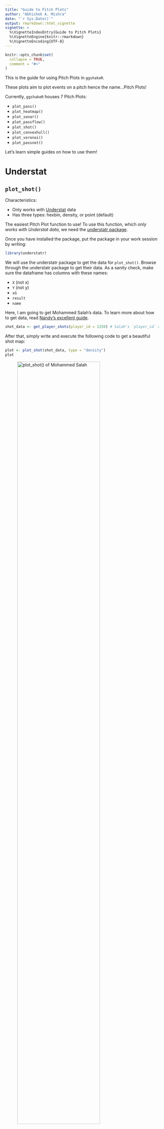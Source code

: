```yaml
---
title: "Guide to Pitch Plots"
author: "Abhishek A. Mishra"
date: "`r Sys.Date()`"
output: rmarkdown::html_vignette
vignette: >
  %\VignetteIndexEntry{Guide to Pitch Plots}
  %\VignetteEngine{knitr::rmarkdown}
  %\VignetteEncoding{UTF-8}
---
```


```r
knitr::opts_chunk$set(
  collapse = TRUE,
  comment = "#>"
)
```

This is the guide for using Pitch Plots in `ggshakeR`.

These plots aim to plot events on a pitch hence the name...Pitch Plots!

Currently, `ggshakeR` houses 7 Pitch Plots:

-   `plot_pass()`
-   `plot_heatmap()`
-   `plot_sonar()`
-   `plot_passflow()`
-   `plot_shot()`
-   `plot_convexhull()`
-   `plot_voronoi()`
-   `plot_passnet()`

Let's learn simple guides on how to use them!

# Understat

## `plot_shot()`

Characteristics:

-   Only works with [Understat](https://understat.com/) data
-   Has three types: hexbin, density, or point (default)

The easiest Pitch Plot function to use! To use this function, which *only works with Understat data*, we need the [understatr package](https://github.com/ewenme/understatr).

Once you have installed the package, put the package in your work session by writing:

```r
library(understatr)
```

We will use the understatr package to get the data for `plot_shot()`. Browse through the understatr package to get their data. As a sanity check, make sure the dataframe has columns with these names:

-   `X` (not x)
-   `Y` (not y)
-   `xG`
-   `result`
-   `name`

Here, I am going to get Mohammed Salah's data. To learn more about how to get data, read [Nandy's excellent guide](https://sagnikdas1.medium.com/tabguide-1-making-shot-maps-1c030f08393e).

```r
shot_data <- get_player_shots(player_id = 1250) # Salah's `player_id` on Understat is `1250`
```

After that, simply write and execute the following code to get a beautiful shot map:

```r
plot <- plot_shot(shot_data, type = "density")
plot
```

![plot_shot() of Mohammed Salah](../man/figures/plot_shot.png){width="80%"}

An additional feature is provided through a couple of other arguments within the function in the form of **highlight_goals** and **average_location**. Use them by toggling between *TRUE* and *FALSE*.

```r
plot <- plot_shot(shot_data, highlight_goals = TRUE, average_location = FALSE)
plot
```

Note that, you can write *"hexbin"*, *"density"*, and *"point"* to get three different types of shot maps. However, the **highlight_goals** parameter only works for point shot maps. Try it out!

# Opta & StatsBomb

## `plot_sonar()`, `plot_heatmap()`, & `plot_passflow()`

These three functions are quite similar in what they require.

-   `plot_sonar()` gives you a pass sonar
-   `plot_heatmap()` gives you a heat map on the pitch
-   `plot_passflow()` gives you a pass flow map on the pitch

Here are some key things to know:

-   `plot_sonar()` and `plot_passflow()` expect passing data

-   All three functions require the data to have at minimum four columns named: **x, y, finalX, finalY**

-   All three functions work on either Opta or Statsbomb data

-   All three functions need a minimum of 4 columns named:

    -   `x` (indicates starting x location)
    -   `y` (indicates starting y location)
    -   `finalX` (indicates ending x location for passes)
    -   `finalY` (indicates ending y location for passes)

Let's first get some data! You can either import you data or use [Statsbomb's open free dataset](https://github.com/statsbomb/open-data)

In this example, I'll be using StatsBomb's Messi Data for La Liga 2014/15:

```r
library(StatsBombR)

Comp <- FreeCompetitions() %>%
  filter(competition_id == 11 & season_name == "2014/2015")
Matches <- FreeMatches(Comp)
StatsBombData <- StatsBombFreeEvents(MatchesDF = Matches, Parallel = TRUE)
plotting_data  <- allclean(StatsBombData)
```

Before plotting, I am going to rename my columns:

```r
plotting_data <- plotting_data %>%
  rename("x" = "location.x",
         "y" = "location.y",
         "finalX" = "pass.end_location.x",
         "finalY" = "pass.end_location.y")
```

Sweet, let's plot!

### `plot_heatmap()`

For the heat map, we simply select our columns and plot! **Type** options include *bin*, *hex*, *density* and *jdp*. Note that we don't specify **data_type** since the default is set to "statsbomb", so we can simply write this:

```r
heat_data  <- plotting_data %>%
  select(x, y, finalX, finalY)

heatPlot <- plot_heatmap(heat_data, type = "bin")
heatPlot
```

![plot_heatmap() of all of La Liga's events in 2014/15](../man/figures/plot_heatmap.png){width="80%"}

### `plot_sonar()`

For the pass sonar, we're going to a bit more data cleaning. I don't want everybody's passing sonar - that's redundant!

For our purposes, I want Jordi Alba's passing sonar. First, let me get all passes from Jordi Alba:

```r
plotting_data_alba  <- plotting_data %>%
  filter(type.name == "Pass" & team.name == "Barcelona" & player.name == "Jordi Alba Ramos")
```

Now I can construct a pass sonar! Default **data_type** is set to *"statsbomb"*, so here we can simply write:

```r
sonarPlot <- plot_sonar(plotting_data_alba)
sonarPlot
```

![plot_sonar() of all of Jordi Alba's passes from 2014/15](../man/figures/plot_sonar.png){width="80%"}

### `plot_passflow()`

Since we already have Jordi Alba's passes, we can just construct the pass flow like this:

```r
passflowPlot <- plot_passflow(plotting_data_alba)
passflowPlot
```

![plot_passflow() of all of Jordi Alba's passes from 2014/15](../man/figures/plot_passflow.png){width="80%"}

## `plot_convexhull()`

This function allows the user to use event data to plot the convex hulls of multiple or a single player. It works on both Opta and StatsBomb data and requires the following columns:

-   `x`
-   `y`
-   `finalX`
-   `finalY`
-   `playerId` (Player name's)

Let us plot using the data set we already have.

```r
unique(plotting_data$match_id) # Find all match ID's from the data set

convexPlot <- plotting_data %>%
  filter(match_id == 266631,
         team.name == "Barcelona") %>%
  plot_convexhull()

convexPlot
```

![plot_convexhull() of FC Barcelona players from a match](../man/figures/Convexhull.png){width="80%"}

Note that we do not need to pass any parameters to the function here as the data set has already been specified and the default **data_type** is set to *"statsbomb"*. If using Opta data, set the **data_type** as such. Manipulate the data set as per your needs and use-case. You can also plot a single player convex hull by filtering for the specific name in the pipe before applying the function. You can also alter the title and colors as you wish by using the relevant parameters. 

Here is an example:

```r
convexPlot <- plotting_data %>%
  filter(match_id == 266631,
         player.name == "Jordi Alba Ramos") %>%
  plot_convexhull(color = "#41ab5d", title_plot = "Jordi Alba Convex Hull")

convexPlot
```

![plot_convexhull() of all of Jordi Alba's passes from a match](../man/figures/Convexhull_JordiAlba.png){width="80%"}

## `plot_voronoi()`

This function allows the user to use event data to plot the voronoi plot of a set of points.
It works on both Opta and StatsBomb data and requires the following columns:

-   `x`
-   `y`

Let us plot using the data set we already have. First, we'll get a summarized
dataset of players and their mean positions.

```r
finalData = plotting_data %>%
  filter(team.name == "Barcelona") %>%
  group_by(player.name) %>%
  summarise_at(vars(x,y, minute), list(name=mean), na.rm = TRUE) %>%
  na.omit() %>%
  rename("x" = "x_name") %>%
  rename("y" = "y_name")
```

After that, we can simply use the voronoi plot function:
```r
plot_voronoi(finalData)
```
![plot_voronoi() of FC Barcelona players and their mean positions](../man/figures/plot_voronoi.png){width="80%"}

A note to remember, the voronoi plot works *best* when you have a summarized
set of points. 

For example, to see something like all of the start locations of
a player's passes, you would use convexhull() while to see how the team's mean
position for each player, you would use voronoi()

Note that we do not need to pass any parameters to the function here as the data set has already been specified and the default **data_type** is set to *"statsbomb"*. If using Opta data, set the **data_type** as such. 

Manipulate the data set as per your needs and use-case. You can also fill the
voronoi plots based on the values. You will need the fill value as another column.
As usual, you can use piping to apply the function directly all in one line.

As an example, we will show EPV values calculated through `calculate_epv()`.

```r
threatData = calculate_epv(plotting_data)
```

Once we have that, we will repeat the same code as before with a small change:
```r
finalData = threatData %>%
  filter(team.name == "Barcelona") %>%
  group_by(player.name) %>%
  filter(EPVStart != -1) %>% #Getting rid of -1 as that as how we identify null values
  #We get the mean and sum of these three columns
  summarise_at(vars(x,y,EPVStart), list(name=mean,sum), na.rm = TRUE) %>%
  na.omit() %>%
  rename("x" = "x_name") %>%
  rename("y" = "y_name") %>%
  rename("EPV_Start" =  "EPVStart_fn1") #Renaming the relevant columns

#Plot voronoi plot
plot_voronoi(finalData, 
               voro_fill = "EPV_Start", 
               title_plot = "Barcelona Voronoi Diagram")
```
![plot_voronoi() of FC Barcelona players and their mean positions with EPV](../man/figures/plot_voronoi_fill.png){width="80%"}


## `plot_passnet()`

This function allows users to plot pass networks of a team in a particular match using event data from StatsBomb and Opta. Here we will be demonstrating how to use this function with both data types.

### StatsBomb

Plotting a pass network with StatsBomb data is pretty simple. All you need is a standard StatsBomb data set with the 4 coordinate columns being renamed to `x`, `y`, `finalX` and `finalY`, in line with what we have done for all other functions so far. We select a specific match and then plot away!

```r
unique(plotting_data$match_id) # Find all match ID's from the data set

passnetPlot <- plotting_data %>%
  filter(match_id == 266631) %>%
  plot_passnet(team_name = "Barcelona")

passnetPlot
```

![plot_passnet() of FC Barcelona in a match](../man/figures/SB_Passnet.png){width="80%"}

**team_name** is the one parameter that needs to be used here, as the all other parameters have been set to their default. Work with different colors using the **scale_color** parameter, different stats using **scale_stat**, flip the plot's orientation using **flip** and alter the subtitle with **subtitle_plot** if you wish to do so!

### Opta

Using `plot_passnet()` with Opta data is a bit more complicated. But fear not! We will be guiding you through the entire process so that you get the hang of it. Firstly you need an Opta data set. We created a data set to perfectly mimic an Opta data set and it is available within the package for your use. Call it by running:

```r
optadata <- ggshakeR::SampleEventData
```

Now that you have your data set, let us see which columns we require for our function:

-   `x`
-   `y`
-   `finalX`
-   `finalY`
-   `minute`
-   `playerId` (Player name's)
-   `teamId` (Team name's)
-   `outcome` (Outcome of the pass)
-   `type` (Type of event)

Note that the *playerId* and *teamId* columns need to contain player and team **names**. The data set in our hands only contains their relevant Id's. Let us fix that and transform the data set into one that will be accepted by our function.

```r
optadata <- optadata %>%
  mutate(teamId = case_when(teamId == 2151 ~ "Team 1",
                            teamId == 3070 ~ "Team 2")) %>%
  mutate(playerId = case_when(playerId == "1" ~ "Cameron",
                              playerId == "2" ~ "Sahaj",
                              playerId == "3" ~ "Trevor",
                              playerId == "4" ~ "Jolene",
                              playerId == "5" ~ "David",
                              playerId == "6" ~ "Marcus",
                              playerId == "7" ~ "Ryo",
                              playerId == "8" ~ "Anthony",
                              playerId == "9" ~ "Aabid",
                              playerId == "10" ~ "Kylian",
                              playerId == "11" ~ "Harry",
                              playerId == "12" ~ "Victor",
                              playerId == "13" ~ "Jesse",
                              playerId == "14" ~ "Borges",
                              playerId == "15" ~ "Miguel",
                              playerId == "16" ~ "Alex",
                              playerId == "17" ~ "Abdul",
                              playerId == "18" ~ "Eric",
                              playerId == "19" ~ "Marten",
                              playerId == "20" ~ "Robert",
                              playerId == "21" ~ "Lionel",
                              playerId == "22" ~ "Dean",
                              playerId == "23" ~ "Aaron ",
                              playerId == "24" ~ "Benjamin",
                              playerId == "25" ~ "Diego",
                              playerId == "26" ~ "Abhishek",
                              playerId == "27" ~ "Samuel",
                              playerId == "28" ~ "Edward",
                              playerId == "29" ~ "Malik",
                              playerId == "30" ~ "Albert",
                              playerId == "31" ~ "Paul",
                              playerId == "32" ~ "Smith",
                              playerId == "33" ~ "Seth",
                              playerId == "34" ~ "Mohammed",
                              playerId == "35" ~ "Eder",
                              playerId == "36" ~ "Adam",
                              playerId == "37" ~ "Harsh",
                              playerId == "38" ~ "Jorge",
                              playerId == "39" ~ "Zak",
                              playerId == "40" ~ "Brandon"))
```

Here we have used the `case_when()` function to link the player and team Id's to the relevant names. There is still some work left to do.

```r
optadata <- optadata %>%
  rename(finalX = endX,
         finalY = endY)
```

We have cleaned up our data set. It is now ready to be used in the function.

**It is important to note that these steps might not be necessary for all data sets. This is only to make sure that we are following the correct format for the function. A data set with these exact column names and column type specifications will work within the function without any errors.**

Let us now plot. 

```r
passnetPlot <- plot_passnet(data = optadata, data_type = "opta", 
                            team_name = "Team 1", scale_stat = "EPV", 
                            scale_color = "#fec44f", flip = TRUE)

passnetPlot
```

![plot_passnet() using opta data](../man/figures/Opta_Passnet.png){width="80%"}

# Contributors

There are a few people to credit with helping in the creation of the pitch plot functions.

The design for `plot_sonar()` is inspired by the pass compass plot designed by [e.](https://twitter.com/barcanumbers) Part of the sonar production code is also credited to [Eliot McKinley](https://twitter.com/etmckinley).

Credit to [Joe Gallagher](https://twitter.com/joedgallagher) and his excellent package [soccermatics](https://github.com/JoGall/soccermatics) for the code used for data wrangling in the `plot_passnet()` function.